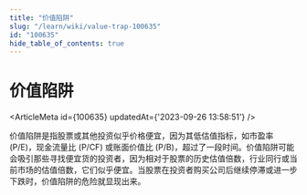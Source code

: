 ```yaml
---
title: "价值陷阱"
slug: "/learn/wiki/value-trap-100635"
id: "100635"
hide_table_of_contents: true
---
```



# 价值陷阱

<ArticleMeta id={100635} updatedAt={'2023-09-26 13:58:51'} />
<div className='border-solid border-b border-t-0 my-4 border-[var(--ifm-color-gray-300)]' />

价值陷阱是指股票或其他投资似乎价格便宜，因为其低估值指标，如市盈率 (P/E)，现金流量比 (P/CF) 或账面价值比 (P/B)，超过了一段时间。价值陷阱可能会吸引那些寻找便宜货的投资者，因为相对于股票的历史估值倍数，行业同行或当前市场的估值倍数，它们似乎便宜。当股票在投资者购买公司后继续停滞或进一步下跌时，价值陷阱的危险就显现出来。
